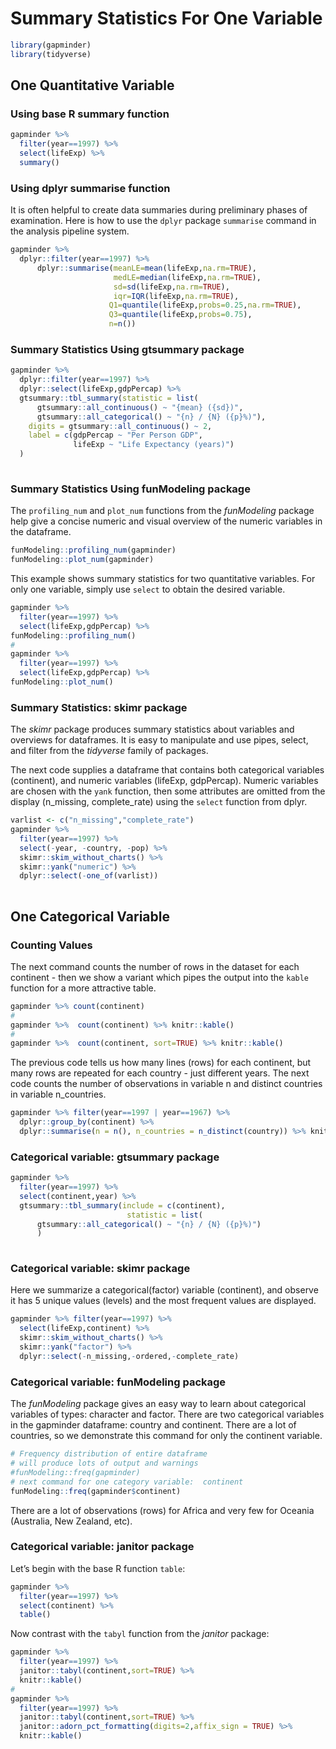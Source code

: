 # Summary Statistics For One Variable

```r
library(gapminder)
library(tidyverse)
```

## One Quantitative Variable

### Using base R summary function

```r
gapminder %>% 
  filter(year==1997) %>% 
  select(lifeExp) %>% 
  summary()
```

### Using dplyr summarise function

It is often helpful to create data summaries during preliminary phases of examination.  Here is how to use the `dplyr` package `summarise` command in the analysis pipeline system.

```r
gapminder %>% 
  dplyr::filter(year==1997) %>% 
      dplyr::summarise(meanLE=mean(lifeExp,na.rm=TRUE),
                       medLE=median(lifeExp,na.rm=TRUE),
                       sd=sd(lifeExp,na.rm=TRUE),
                       iqr=IQR(lifeExp,na.rm=TRUE),
                      Q1=quantile(lifeExp,probs=0.25,na.rm=TRUE),
                      Q3=quantile(lifeExp,probs=0.75),
                      n=n())
```

### Summary Statistics Using gtsummary package

```r
gapminder %>% 
  dplyr::filter(year==1997) %>%  
  dplyr::select(lifeExp,gdpPercap) %>%
  gtsummary::tbl_summary(statistic = list(
      gtsummary::all_continuous() ~ "{mean} ({sd})",
      gtsummary::all_categorical() ~ "{n} / {N} ({p}%)"),
    digits = gtsummary::all_continuous() ~ 2,
    label = c(gdpPercap ~ "Per Person GDP",
              lifeExp ~ "Life Expectancy (years)")
  )
                          
```



### Summary Statistics Using funModeling package

The `profiling_num` and `plot_num` functions from the *funModeling* package help
give a concise numeric and visual overview of the numeric variables in the
dataframe.
```r
funModeling::profiling_num(gapminder)
funModeling::plot_num(gapminder)
```

This example shows summary statistics for two quantitative variables.  For only one variable, simply use `select` to obtain the desired variable.
```r
gapminder %>%
  filter(year==1997) %>%
  select(lifeExp,gdpPercap) %>%
funModeling::profiling_num() 
#
gapminder %>%
  filter(year==1997) %>%
  select(lifeExp,gdpPercap) %>%
funModeling::plot_num() 
```





### Summary Statistics: skimr package

The *skimr* package produces summary statistics about variables and overviews for dataframes.  It is easy to manipulate and use pipes, select, and filter from the *tidyverse* family of packages.

The next code supplies a dataframe that contains both categorical variables (continent), and numeric variables (lifeExp, gdpPercap).  Numeric variables are chosen with the `yank` function, then some attributes are omitted from the display (n_missing, complete_rate) using the `select` function from dplyr.

```r
varlist <- c("n_missing","complete_rate")
gapminder %>% 
  filter(year==1997) %>% 
  select(-year, -country, -pop) %>% 
  skimr::skim_without_charts() %>%
  skimr::yank("numeric") %>%
  dplyr::select(-one_of(varlist))
  
```




## One Categorical Variable

### Counting Values

The next command counts the number of rows in the dataset for each continent - then we show a variant which pipes the output into the `kable` function for a more attractive table.

```r
gapminder %>% count(continent)
#
gapminder %>%  count(continent) %>% knitr::kable()
#
gapminder %>%  count(continent, sort=TRUE) %>% knitr::kable()
```

The previous code tells us how many lines (rows) for each continent, but many rows are repeated for each country - just different years.  The next code counts the number of observations in variable n and distinct countries in variable n_countries.

```r
gapminder %>% filter(year==1997 | year==1967) %>%
  dplyr::group_by(continent) %>%
  dplyr::summarise(n = n(), n_countries = n_distinct(country)) %>% knitr::kable()
```

### Categorical variable: gtsummary package

```r
gapminder %>% 
  filter(year==1997) %>%
  select(continent,year) %>%
  gtsummary::tbl_summary(include = c(continent),
                          statistic = list(
      gtsummary::all_categorical() ~ "{n} / {N} ({p}%)")
      )
  
```


### Categorical variable:  skimr package

Here we summarize a categorical(factor) variable (continent), and observe it has 5 unique values (levels) and the most frequent values are displayed.
```r
gapminder %>% filter(year==1997) %>% 
  select(lifeExp,continent) %>% 
  skimr::skim_without_charts() %>%
  skimr::yank("factor") %>%
  dplyr::select(-n_missing,-ordered,-complete_rate)
```

### Categorical variable: funModeling package

The *funModeling* package gives an easy way to learn about categorical variables of types:  character and factor.  There are two categorical variables in the gapminder
dataframe: country and continent.  There are a lot of countries, so we demonstrate
this command for only the continent variable.
```r
# Frequency distribution of entire dataframe
# will produce lots of output and warnings
#funModeling::freq(gapminder)
# next command for one category variable:  continent
funModeling::freq(gapminder$continent)
```

There are a lot of observations (rows) for Africa and very few for Oceania (Australia, New Zealand, etc).

### Categorical variable: janitor package

Let's begin with the base R function `table`:
```r
gapminder %>% 
  filter(year==1997) %>%
  select(continent) %>%
  table()
```

Now contrast with the `tabyl` function from the *janitor* package:

```r
gapminder %>% 
  filter(year==1997) %>%
  janitor::tabyl(continent,sort=TRUE) %>%
  knitr::kable()
#
gapminder %>% 
  filter(year==1997) %>%
  janitor::tabyl(continent,sort=TRUE) %>%
  janitor::adorn_pct_formatting(digits=2,affix_sign = TRUE) %>%
  knitr::kable()
```

